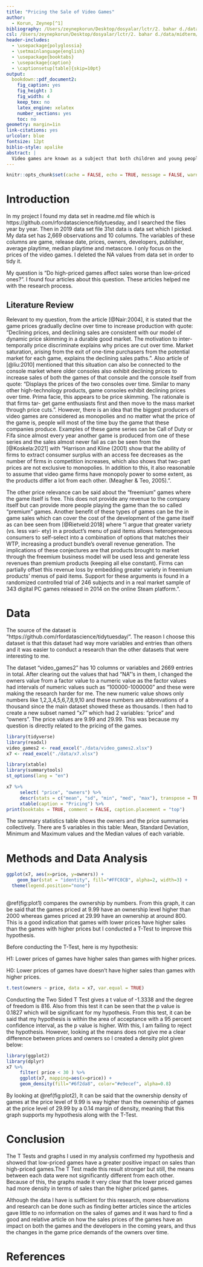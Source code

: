 ```yaml
---
title: "Pricing the Sale of Video Games"
author: 
  - Korun, Zeynep[^1]
bibliography: /Users/zeynepkorun/Desktop/dosyalar/lctr/2. bahar d./data/midterm/Proposal 2/bibliography/biblio.bib
csl: /Users/zeynepkorun/Desktop/dosyalar/lctr/2. bahar d./data/midterm/Proposal 2/csl/apa.csl
header-includes:
  - \usepackage{polyglossia}
  - \setmainlanguage{english}
  - \usepackage{booktabs}
  - \usepackage{caption} 
  - \captionsetup[table]{skip=10pt}
output:
  bookdown::pdf_document2:
    fig_caption: yes
    fig_height: 3
    fig_width: 4
    keep_tex: no
    latex_engine: xelatex
    number_sections: yes
    toc: no
geometry: margin=1in
link-citations: yes
urlcolor: blue
fontsize: 12pt
biblio-style: apalike
abstract: |
  Video games are known as a subject that both children and young people follow with curiosity, and newly released games are the focus of gamers. So, how popular and best-selling is each updated game? In my analysis, I discussed whether prices affect sales positively or negatively. According to my research, I have come to the conclusion that high prices affect sales negatively. I explained that low-priced games were more preferred in my analysis and supported it with data summary table, t-test and graphs. This result is that children and young people tend to cheap games more and make their choices in favor of them.
---
```

```r
knitr::opts_chunk$set(cache = FALSE, echo = TRUE, message = FALSE, warning = FALSE)
```

<!-- ======================================================================= -->
<!-- ============================== FOOTNOTES ============================== -->
<!-- ======================================================================= -->
[^1]: 20080393, [Github Repo](https://github.com/zeykrn/finall.git)

# Introduction
  
  In my project I found my data set in readme.md file which is https://github.com/rfordatascience/tidytuesday, and I searched the files year by year. Then in 2019 data set file 31st data is data set which I picked. My data set has 2,669 observations and 10 columns. The variables of these columns are game, release date, prices, owners, developers, publisher, average playtime, median playtime and metascore. I only focus on the prices of the video games. I deleted the NA values from data set in order to tidy it.
   
  My question is "Do high-priced games affect sales worse than low-priced ones?". I found four articles about this question. These articles helped me with the research process. 
   
## Literature Review

  Relevant to my question, from the article [@Nair:2004], it is stated that the game prices gradually decline over time to increase production with quote: "Declining prices, and declining sales are consistent with our model of dynamic price skimming in a durable good market. The motivation to inter-temporally price discriminate explains why prices are cut over time. Market saturation, arising from the exit of one-time purchasers from the potential market for each game, explains the declining sales paths.". Also article of [@liu:2010] mentioned that this situation can also be connected to the console market where older consoles also exhibit declining prices to increase sales of both the games of that console and the console itself from quote: "Displays the prices of the two consoles over time. Similar to many other high-technology products, game consoles exhibit declining prices over time. Prima facie, this appears to be price skimming. The rationale is that firms tar- get game enthusiasts first and then move to the mass market through price cuts.". However, there is an idea that the biggest producers of video games are considered as monopolies and no matter what the price of the game is, people will most of the time buy the game that these companies produce. Examples of these game series can be Call of Duty or Fifa since almost every year another game is produced from one of these series and the sales almost never fail as can be seen from the [@Koskela:2021] with  "Harrison and Kline (2001) show that the ability of firms to extract consumer surplus with an access fee decreases as the number of firms in competition increases, which also shows that two-part prices are not exclusive to monopolies. In addition to this, it also reasonable to assume that video game firms have monopoly power to some extent, as the products differ a lot from each other. (Meagher & Teo, 2005).". 
   
  The other price relevance can be said about the "freemium" games where the game itself is free. This does not provide any revenue to the company itself but can provide more people playing the game than the so called "premium" games. Another benefit of these types of games can be the in game sales which can cover the cost of the development of the game itself as can bee seen from [@Rietveld:2018] where "I argue that greater variety (vs. less vari- ety) in a product’s menu of paid items allows heterogeneous consumers to self-select into a combination of options that matches their WTP, increasing a product bundle’s overall revenue generation. The implications of these conjectures are that products brought to market through the freemium business model will be used less and generate less revenues than premium products (keeping all else constant). Firms can partially offset this revenue loss by embedding greater variety in freemium products’ menus of paid items. Support for these arguments is found in a randomized controlled trial of 246 subjects and in a real market sample of 343 digital PC games released in 2014 on the online Steam platform.".
  

# Data
  The source of the dataset is "https://github.com/rfordatascience/tidytuesday/". The reason I choose this dataset is that this dataset had way more variables and entries than others and it was easier to conduct a research than the other datasets that were interesting to me. 

  The dataset "video_games2" has 10 columns or variables and 2669 entries in total. After clearing out the values that had "NA"'s in them, I changed the owners value from a factor value to a numeric value as the factor values had intervals of numeric values such as "100000-1000000" and these were making the research harder for me. The new numeric value shows only numbers like 1,2,3,4,5,6,7,8,9,10 and these numbers are abbrevations of a thousand since the main dataset showed these as thousands. I then had to create a new subset named "x7" which had 2 variables: "price" and "owners". The price values are 9.99 and 29.99. This was because my question is directly related to the pricing of the games. 


    
```r
library(tidyverse)
library(readxl)
video_games2 <- read_excel("./data/video_games2.xlsx")
x7 <- read_excel("./data/x7.xlsx")
```

```r
library(xtable) 
library(summarytools)
st_options(lang = "en")

x7 %>%
     select( "price", "owners") %>% 
     descr(stats = c("mean", "sd", "min", "med", "max"), transpose = TRUE) %>% 
     xtable(caption = "Pricing") %>%
print(booktabs = TRUE, comment = FALSE, caption.placement = "top")
```

  The summary statistics table shows the owners and the price summaries collectively. There are 5 variables in this table: Mean, Standard Deviation, Minimum and Maximum values and the Median values of each variable.

# Methods and Data Analysis


```r

ggplot(x7, aes(x=price, y=owners)) + 
    geom_bar(stat = "identity", fill="#FFC0CB", alpha=2, width=3) +
  theme(legend.position="none")
  
```


  \@ref(fig:plot1) compares the ownership by numbers. From this graph, it can be said that the games priced at 9.99 have an ownership level higher than 2000 whereas games priced at 29.99 have an ownership at around 800. This is a good indication that games with lower prices have higher sales than the games with higher prices but I conducted a T-Test to improve this hypothesis.

Before conducting the T-Test, here is my hypothesis:

H1: Lower prices of games have higher sales than games with higher prices.

H0: Lower prices of games have doesn't have higher sales than games with higher prices.

```r
t.test(owners ~ price, data = x7, var.equal = TRUE)
```

  Conducting the Two Sided T Test gives a t value of -1.3338 and the degree of freedom is 816. Also from this test it can be seen that the p value is 0.1827 which will be significant for my hypothesis. From this test, it can be said that my hypothesis is within the area of acceptance with a 95 percent confidence interval, as the p value is higher. With this, I am failing to reject the hypothesis. However, looking at the means does not give me a clear difference between prices and owners so I created a density plot given below:




```r
library(ggplot2)
library(dplyr)
x7 %>%
     filter( price < 30 ) %>%
     ggplot(x7, mapping=aes(x=price)) +
     geom_density(fill="#6f2da8", color="#e9ecef", alpha=0.8)
```






  By looking at \@ref(fig:plot2), It can be said that the ownership density of games at the price level of 9.99 is way higher than the ownership of games at the price level of 29.99 by a 0.14 margin of density, meaning that this graph supports my hypothesis along with the T-Test.









# Conclusion
  The T Tests and graphs I used in my analysis confirmed my hypothesis and showed that low-priced games have a greater positive impact on sales than high-priced games.The T Test made this result stronger but still, the means between each data were not significantly different from each other. Because of this, the graphs made it very clear that the lower priced games had more density in terms of sales than the higher priced games.

  Although the data I have is sufficient for this research, more observations and research can be done such as finding better articles since the articles gave little to no information on the sales of games and it was hard to find a good and relative article on how the sales prices of the games have an impact on both the games and the developers in the coming years, and thus the changes in the game price demands of the owners over time. 


\newpage
# References {#references}
<div id="refs"></div>

